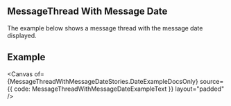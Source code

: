 

<Meta of={MessageThreadWithMessageDateStories} />

## MessageThread With Message Date

The example below shows a message thread with the message date displayed.

## Example

<Canvas
  of={MessageThreadWithMessageDateStories.DateExampleDocsOnly}
  source={{ code: MessageThreadWithMessageDateExampleText }}
  layout="padded"
/>
